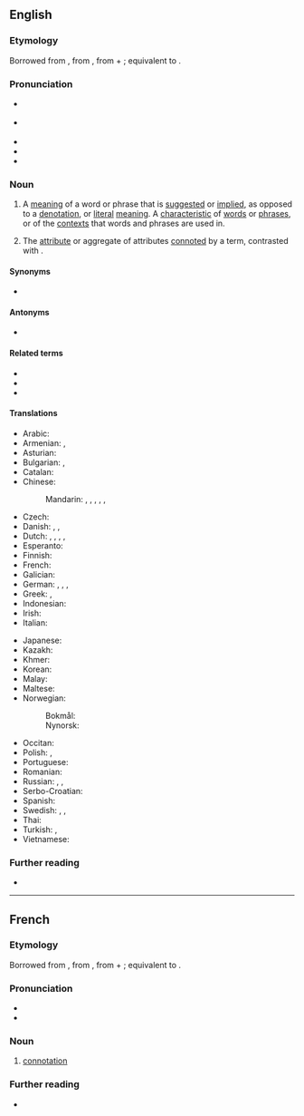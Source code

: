 ==English==
{{wikipedia}}

===Etymology===
Borrowed from {{bor|en|ML.|connotātiō}}, from {{m|la|connotō|t=I mark in addition}}, from {{der|en|la|con-|t=together, with}} + {{m|la|noto|t=I note}}; equivalent to {{suffix|en|connote|ation}}.

===Pronunciation===
* {{a|GA}} {{IPA|en|/ˌkɑnəˈteɪʃən/}}
* {{a|RP}} {{IPA|en|/ˌkɒnəˈteɪʃən/}}
* {{audio|en|LL-Q1860 (eng)-Vealhurl-connotation.wav|Audio (Southern England)}}
* {{rhymes|en|eɪʃən|s=4}}
* {{hyphenation|en|con|no|ta|tion}}

===Noun===
{{en-noun}}

# {{lb|en|semantics}} A [[meaning]] of a word or phrase that is [[suggest]]ed or [[implied]], as opposed to a [[denotation]], or [[literal]] [[meaning]]. A [[characteristic]] of [[word]]s or [[phrase]]s, or of the [[context]]s that words and phrases are used in.
#: {{ux|en|The word "advisedly" has a '''connotation''' of "wisely", although it denotes merely "intentionally" and "deliberately."}}
#: {{ux|en|The word "happy" has a positive '''connotation''', while "sad" has a negative '''connotation.'''}}
# {{lb|en|logic}} The [[attribute]] or aggregate of attributes [[connote]]d by a term, contrasted with {{m|en|denotation}}.
#: {{ux|en|The two expressions "the morning star" and "the evening star" have different '''connotations''' but the same denotation (i.e. the planet Venus).}}

====Synonyms====
* {{l|en|intension}}

====Antonyms====
* {{l|en|denotation}}

====Related terms====
* {{l|en|connotate}}
* {{l|en|connotative}}
* {{l|en|connote}}

====Translations====
{{trans-top|suggested or implied meaning}}
* Arabic: {{t|ar|دَلَالَة|f}}
* Armenian: {{t|hy|հարանշանակություն}}, {{t|hy|[[լրացուցիչ]] [[իմաստ]]}}
* Asturian: {{t|ast|connotación|f}}
* Bulgarian: {{t+|bg|конотация}}, {{t|bg|допълнително значение}}
* Catalan: {{t+|ca|connotació|f}}
* Chinese:
*: Mandarin: {{t+|cmn|含義|sc=Hani}}, {{t+|cmn|含义|tr=hányì|sc=Hani}}, {{t+|cmn|意蘊}}, {{t+|cmn|意蕴|tr=yìyùn}}, {{t+|cmn|涵義}}, {{t+|cmn|涵义|tr=hányì}}
* Czech: {{t|cs|konotace|f}}
* Danish: {{t+|da|konnotation|c}}, {{t|da|medbetydning|c}}, {{t|da|bibetydning|c}}
* Dutch: {{t+|nl|connotatie|f}}, {{t|nl|bijbetekenis|f}}, {{t+|nl|bijklank|m}}, {{t+|nl|associatie|f}}, {{t|nl|gevoelswaarde|f}}
* Esperanto: {{t|eo|kromsignifo}}
* Finnish: {{t+|fi|konnotaatio}}
* French: {{t+|fr|connotation|f}}
* Galician: {{t+|gl|connotación|f}}
* German: {{t+|de|Konnotation}}, {{t+|de|Nebenbedeutung}}, {{t+|de|Beiklang}}, {{t+|de|Beigeschmack}}
* Greek: {{t+|el|υποδήλωση|f|sc=Grek}}, {{t+|el|συνεκδοχή|f|sc=Grek}}
* Indonesian: {{t+|id|konotasi}}
* Irish: {{t|ga|fochiall|f}}
* Italian: {{t+|it|connotazione|f}}
{{trans-mid}}
* Japanese: {{t+|ja|含意|tr=がんい, gan'i}}
* Kazakh: {{t|kk|коннотация}}
* Khmer: {{t-needed|km}}
* Korean: {{t+|ko|함축}}
* Malay: {{t|ms|konotasi}}
* Maltese: {{t|mt|konnotazzjoni|f}}
* Norwegian:
*: Bokmål: {{t+|nb|konnotasjon|m}}
*: Nynorsk: {{t|nn|konnotasjon|m}}
* Occitan: {{t|oc|connotacion|f}}
* Polish: {{t|pl|konotacja|f}}, {{t+|pl|skojarzenie|n}}
* Portuguese: {{t+|pt|conotação|f}}
* Romanian: {{t+|ro|conotație|f}}
* Russian: {{t+|ru|подте́кст|m}}, {{t+|ru|коннота́ция|f}}, {{t|ru|созначе́ние|n}}
* Serbo-Croatian: {{t+|sh|konotacija|f}}
* Spanish: {{t+|es|connotación|f}}
* Swedish: {{t+|sv|konnotation}}, {{t+|sv|bibetydelse|c}}, {{t+|sv|innebörd|c}}
* Thai: {{t-needed|th}}
* Turkish: {{t|tr|tâlî mânâ}}, {{t|tr|yan anlam}}
* Vietnamese: {{t-needed|vi}}
{{trans-bottom}}

===Further reading===
* {{R:OED2}}

----

==French==
{{wikipedia}}

===Etymology===
Borrowed from {{bor|fr|ML.|connotātiō}}, from {{m|la|connotō|t=I mark in addition}}, from {{der|fr|la|con-|t=together, with}} + {{m|la|noto|t=I note}}; equivalent to {{af|fr|connoter|-ation}}.

===Pronunciation===
* {{fr-IPA}}
* {{audio|fr|LL-Q150 (fra)-LoquaxFR-connotation.wav|Audio}}

===Noun===
{{fr-noun|f}}

# [[connotation]]

===Further reading===
* {{R:TLFi}}

{{C|fr|Semantics}}
